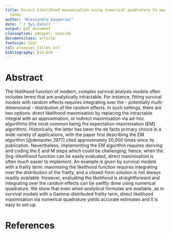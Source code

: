 ```yaml
---
title: Direct likelihood maximisation using numerical quadrature to approximate intractable
  terms
author: "Alessandro Gasparini"
date: '`r Sys.Date()`'
output: pdf_document
classoption: a4paper, oneside
documentclass: article
fontsize: 12pt
csl: elsevier_titles.csl
bibliography: bib.bib
---
```


# Abstract

The likelihood function of modern, complex survival analysis models often includes terms that are analytically intractable. For instance, fitting survival models with random effects requires integrating over the - potentially multi-dimensional - distribution of the random effects. In such settings, there are two options: direct likelihood maximisation by replacing the intractable integral with an approximation, or indirect maximisation via ad-hoc algorithms (the most common being the expectation-maximisation [EM] algorithm). Historically, the latter has been the de facto primary choice in a wide variety of applications, with the paper first describing the EM algorithm [@dempster_1977] cited approximately 20,000 times since its publication. Nevertheless, implementing the EM algorithm requires deriving and coding the E and M steps which could be challenging; hence, when the (log-)likelihood function can be easily evaluated, direct maximisation is often much easier to implement. An example is given by survival models with a frailty term: maximising the likelihood function requires integrating over the distribution of the frailty, and a closed-form solution is not always readily available. However, evaluating the likelihood is straightforward and integrating over the random effects can be swiftly done using numerical quadrature. We show that even when analytical formulae are available, as in survival models with a Gamma-distributed frailty term, direct likelihood maximisation via numerical quadrature yields accurate estimates and it is easy to set-up.

# References
